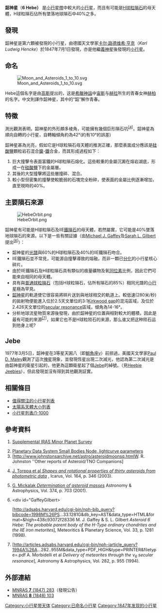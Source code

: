 {{Infobox Planet
 | discovery=yes
 | physical_characteristics = yes
 | bgcolour=#FFFFC0
 | name=韶神星
 | symbol= [[file:Hebe_symbol_(bold).svg|24px]]
 | discoverer=[[卡爾·路德維希·亨克|卡爾·路德維希·亨克]]
 | discovered=1847年7月1日
 | image=6hebe.png
 | alt_names=6 Hebe、1947 JB
 | 英语形容词 = Hebean
 | named_after = [[赫柏|赫柏]]
 | mp_category=[[小行星帶|主帶]]
 | adjectives=Hebean
 | epoch=2005年11月26日（[[儒略日|JD]] 2453700.5）
 | semimajor=362.851 [[Giga|G]]m (2.426 [[天文單位|AU]])
 | perihelion=289.705 Gm (1.937 AU)
 | aphelion=435.996 Gm (2.914 AU)
 | eccentricity=0.202
 | period=1379.756 [[日|日]] (3.78 [[儒略年|a]])
 | inclination=14.751[[角度|°]]
 | asc_node=138.752°
 | arg_peri=239.492°
 | mean_anomaly=247.947°
 | avg_speed=18.93 km/s
 | dimensions=205×185×170 km<ref name=Baer/><ref name=IRAS>{{Cite web |url=http://www.psi.edu/pds/archive/astdata04/simps04/diamalb.tab |title=Supplemental IRAS Minor Planet Survey |accessdate=2005-12-27 |archive-date=2006-06-23 |archive-url=https://archive.is/20060623213811/http://www.psi.edu/pds/archive/astdata04/simps04/diamalb.tab |dead-url=no }}</ref><ref name=Torppa2003>[http://www.rni.helsinki.fi/~mjk/thirty.pdf J. Torppa et al. ''Shapes and rotational properties of thirty asteroids from photometric data''] {{Wayback|url=http://www.rni.helsinki.fi/~mjk/thirty.pdf |date=20151106103549 }}, Icarus, Vol. 164, p. 346 (2003).</ref><br />186 km ([[Geometric_mean|mean]])
 | mass=1.28{{e|19}} [[公斤|kg]]<ref name=Baer>
{{Cite web
  |year=2008
  |title=Recent Asteroid Mass Determinations
  |publisher=Personal Website
  |author=Jim Baer
  |url=http://home.earthlink.net/~jimbaer1/astmass.txt
  |accessdate=2008-11-28
  |archive-url=https://www.webcitation.org/6HxBzMsli?url=http://home.earthlink.net/~jimbaer1/astmass.txt
  |archive-date=2013-07-08
  |dead-url=yes
  }}
</ref>
 | density=3.81±0.26 g/[[立方厘米|cm³]]<ref name=Baer/>
 | surface_grav=~0.087 m/s<sup>2</sup>
 | escape_velocity=~0.13 km/s
 | rotation=0.3031 d<ref>{{Cite web |url=http://www.psi.edu/pds/archive/lc.html |title=Planetary Data System Small Bodies Node, lightcurve parameters |accessdate=2005-12-27 |archive-date=2006-06-14 |archive-url=https://web.archive.org/web/20060614093519/http://www.psi.edu/pds/archive/lc.html |dead-url=no }}</ref>
 | spectral_type=[[S-型小行星|S-型小行星]]
 | magnitude = 7.5<ref name="Pasachoff1983">{{Cite book| author=Donald H. Menzel and Jay M. Pasachoff | year=1983 | title=A Field Guide to the Stars and Planets | url=https://archive.org/details/fieldguidetostar00menz_0 | edition=2nd edition | publisher=Houghton Mifflin | pages=[https://archive.org/details/fieldguidetostar00menz_0/page/391 391] | location=Boston, MA | isbn=0-395-34835-8 }}</ref> to 11.50
 | abs_magnitude=5.71
 | albedo=0.268 ([[geometric_albedo|geometric]])<ref name=IRAS />
 | angular_size = 0.26" <!-- Horizons 2010-Sep-20 --> to 0.065"
 | single_temperature=~170 [[熱力學溫標|K]] <br />''max:'' ~269 K (-4° [[攝氏|C]])}}

'''韶神星 '''（'''6 Hebe）''' 是[[小行星帶|小行星帶]]中較大的[[小行星|小行星]]，而且有可能是[[H球粒隕石|H球粒隕石]]的母天體，H球粒隕石佔所有墜落地球隕石中40%之多。

== 發現 ==

韶神星是第六顆被發現的小行星，由德國天文學家[[卡尔·路德维希·亨克|卡尔·路德维希·亨克]]（''Karl Ludwig Hencke''）於1847年7月1日發現，亦是他繼[[義神星|義神星]]後發現的[[小行星|小行星]]。

== 命名 ==
[[Image:Moon_and_Asteroids_1_to_10.svg|thumb]]

Hebe這個名字是由[[高斯|高斯]]提出的，这是[[希臘神話|希臘神話]]中[[宙斯|宙斯]]与[[赫拉|赫拉]]所生的青春女神[[赫柏|赫柏]]的名字。中文則譯作韶神星，其中的“韶”解作青春。

== 特徵 ==

測光觀測表明，韶神星的外形頗多棱角，可能擁有幾個巨形隕石坑<sup>[[#Torppa2003|[4]]]</sup>。韶神星為順向自轉的小行星，自轉軸傾角約為42°(約有10°的誤差)

韶神星甚為光亮，假如它是H球粒隕石母天體的推測正確，那麼表面成分應該是[[硅酸鹽|硅酸鹽]]顆粒岩石混合[[鎳|鎳]]-[[鐵|鐵]]合金，而其形成過程如下：

# 巨大撞擊令表面富鐵的H球粒隕石熔化。這些較重的金屬沉澱在熔岩湖底，形成一在[[硅酸鹽|硅酸鹽]]下的金屬層。
# 其後的大型撞擊將這些層撞碎、混合。
# 較小型但密集的撞擊使較脆弱的石塊完全粉碎，使表面的金屬比例逐漸增加，直至現時的40%。

== 主要隕石來源 ==
[[Image:HebeOrbit.png|left]]

韶神星有可能是H球粒隕石及IIE[[鐵隕石|鐵隕石]]的母天體，若然屬實，它可能是40%墜落地球隕石的來源。以下是一些有關証據（由[[Michael_J._Gaffey|Michael J. Gaffey]]及[[Sarah_L._Gilbert|Sarah L. Gilbert]]提出<sup>[[#GaffeyGilbert|[6]]]</sup>）：

* 韶神星的[[光譜|光譜]]與60%的H球粒隕石及40%的IIE鐵隕石吻合。
* IIE鐵隕石並不常見，可能源自撞擊導致的熔融，而非一顆已[[分化|分化]]的小行星核心碎片。
* 由於IIE鐵隕石及H球粒隕石具有類似的痕量礦物及氧[[同位素|同位素]]比例，因此它們可能來自相同的母天體。
* 具有與[[普通球粒隕石|普通球粒隕石]]（包括H球粒隕石，佔所有隕石的85%）相同光譜的[[小行星|小行星]]極為罕見。
* [[韶神星|韶神星]]的軌道使它很容易將碎片送到與地球相交的軌道上。較低速(280米/秒)的拋射物便能進入位於2.5天文單位的3:1[[Kirkwood_gap|Kirkwood gap]]的混沌區域，及位於2.426天文單位的[[secular_resonance|secular resonance]]區域，傾角為14-16°。
* 分析地球流星物質來源後發現，由於韶神星的位置與相對較大的體積，因此是最有可能的來源<sup>[[#Morbidelli1994|[7]]]</sup>，如果它也不是H球粒陨石的来源，那么谁又把这种陨石运到他身上呢?

== Jebe ==

1977年3月5日，韶神星在3等星天囷八（即[[鯨魚座γ|鯨魚座γ]]）前掠過，美國天文學家[[Paul_D._Maley|Paul D. Maley]]觀測了這次[[掩星|掩星]]現象，並發現恆星出現二次減光，他認為第二次減光是由韶神星的衛星引起的，他更為這顆衛星起了個[[Jebe|Jebe]]的綽號。（見[[Heebie_Jeebies|Heebie Jeebies]]），但此發現並沒有得到其他觀測証實。{{clear}}

== 相關條目 ==
{{portal|太陽系|Solar system.jpg}}

* [[值得關注的小行星列表|值得關注的小行星列表]]
* [[太陽系天體大小列表|太陽系天體大小列表]]
* [[小行星列表/1-1000|小行星列表/1-1000]]

== 參考資料 ==
{{Reflist|}}

# <div id="IRAS"></div>[http://www.psi.edu/pds/archive/astdata04/simps04/diamalb.tab Supplemental IRAS Minor Planet Survey] {{Webarchive|url=https://archive.is/20060623213811/http://www.psi.edu/pds/archive/astdata04/simps04/diamalb.tab |date=2006-06-23 }}
# [http://www.psi.edu/pds/archive/lc.html Planetary Data System Small Bodies Node, lightcurve parameters] {{Wayback|url=http://www.psi.edu/pds/archive/lc.html |date=20060614093519 }}
# [http://www.johnstonsarchive.net/astro/asteroidmoonsq.htmlW. R. Johnston ''Other reports of Asteroid/TNO Companions]
# <div id="Torppa2003"></div>[http://www.rni.helsinki.fi/~mjk/thirty.pdf J. Torppa et al ''Shapes and rotational properties of thirty asteroids from photometric data''] {{Wayback|url=http://www.rni.helsinki.fi/~mjk/thirty.pdf |date=20151106103549 }}, Icarus, Vol. 164, p. 346 (2003).
# <div id="Mickalak2001"></div>[https://web.archive.org/web/20060307181251/http://www.edpsciences.org/articles/aa/pdf/2001/29/aa10228.pdf?access=ok G. Mickalak ''Determination of asteroid masses''] Astronomy & Astrophysics, Vol. 374, p. 703 (2001).
# <div id="GaffeyGilbert></div>[http://adsabs.harvard.edu/cgi-bin/nph-bib_query?bibcode=1998M%26PS...33.1281G&db_key=AST&data_type=HTML&format=&high=438c93072f28336 M. J. Gaffey & S. L. Gilbert ''Asteroid 6 Hebe: The probable parent body of the H-Type ordinary chondrites and the IIE iron metorites''], Meteoritics & Planetary Science, Vol. 33, p. 1281 (1998).
# <div id="Morbidelli1994"></div>[http://articles.adsabs.harvard.edu/cgi-bin/nph-iarticle_query?1994A%26A...282..955M&data_type=PDF_HIGH&type=PRINTER&filetype=.pdf A. Morbidelli et al ''Delivery of meteorites through the ν<sub>6</sub> secular resonance''], Astronomy & Astrophysics, Vol. 282, p. 955 (1994).

== 外部連結 ==

* [http://adsabs.harvard.edu//full/seri/MNRAS/0007//0000283.000.html MNRAS '''7''' (1847) 283]（發現公告）
* [http://adsabs.harvard.edu//full/seri/MNRAS/0008//0000104.000.html MNRAS '''8''' (1848) 103]

{{小天體}}

{{Minor Planet Number|(5)[[義神星|義神星]]|(7)[[虹神星|虹神星]]}}

{{Authority control}}
[[Category:小行星带天体|Category:小行星带天体]]
[[Category:已命名小行星|Category:已命名小行星]]
[[Category:1847年发现的小行星|Category:1847年发现的小行星]]